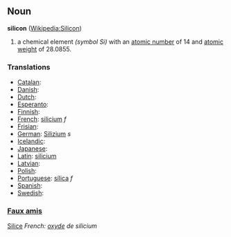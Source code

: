== Noun ==
'''silicon''' ([[en:Silicon|Wikipedia:Silicon]])

# a chemical element ''(symbol Si)'' with an [[atomic number]] of 14 and [[atomic weight]] of 28.0855.

===Translations===
*[[Catalan]]: [[]] 
*[[Danish]]: [[]]
*[[Dutch]]: [[]] 
*[[Esperanto]]: [[]]
*[[Finnish]]: [[]]
*[[French]]: [[silicium]] ''f''
*[[Frisian]]: [[]]
*[[German]]: [[Silizium]] ''s''
*[[Icelandic]]: [[]]
*[[Japanese]]: [[]]
*[[Latin]]: [[silicium]]
*[[Latvian]]: [[]]
*[[Polish]]: [[]]
*[[Portuguese]]: [[sílica]] ''f''
*[[Spanish]]: [[]] 
*[[Swedish]]: [[]]

===[[Faux amis]]===
[[Silice]] ''French: [[oxyde]] de silicium''